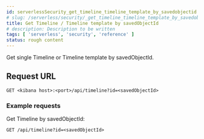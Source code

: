 ```yaml
---
id: serverlessSecurity_get_timeline_timeline_template_by_savedobjectid
# slug: /serverless/security/_get_timeline_timeline_template_by_savedobjectid
title: Get Timeline / Timeline template by savedObjectId
# description: Description to be written
tags: [ 'serverless', 'security', 'reference' ]
status: rough content
---
```


<div id="_get_timeline_timeline_template_by_savedobjectid"></div>

Get single Timeline or Timeline template by savedObjectId.

## Request URL

`GET <kibana host>:<port>/api/timeline?id=<savedObjectId>`

### Example requests

Get Timeline by savedObjectId:

```console
GET /api/timeline?id=<savedObjectId>

```


